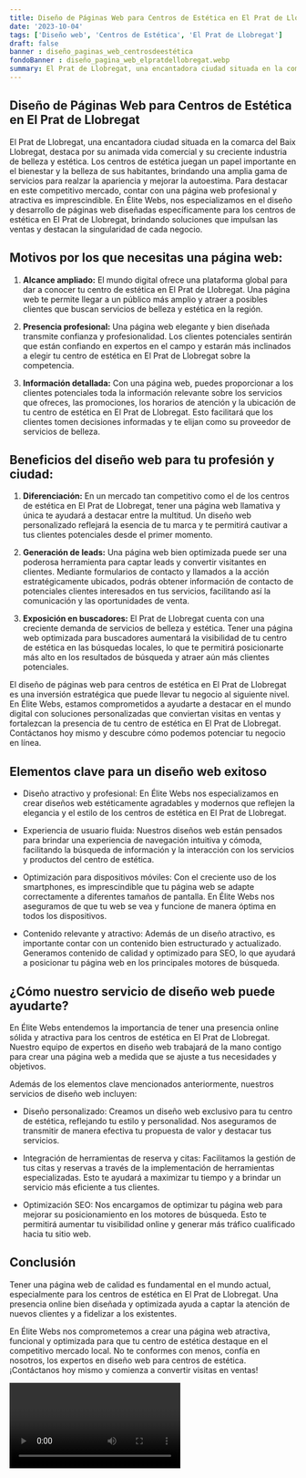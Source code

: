 ```yaml
---
title: Diseño de Páginas Web para Centros de Estética en El Prat de Llobregat
date: '2023-10-04'
tags: ['Diseño web', 'Centros de Estética', 'El Prat de Llobregat']
draft: false
banner : diseño_paginas_web_centrosdeestética
fondoBanner : diseño_pagina_web_elpratdellobregat.webp
summary: El Prat de Llobregat, una encantadora ciudad situada en la comarca del Baix Llobregat, destaca por su animada vida comercial y su creciente industria de belleza y estética. Los centros de estética juegan un papel importante en el bienestar y la belleza de sus habitantes, brindando una amplia gama de servicios para realzar la apariencia y mejorar la autoestima. Para destacar en este competitivo mercado, contar con una página web profesional y atractiva es imprescindible. En Élite Webs, nos especializamos en el diseño y desarrollo de páginas web diseñadas específicamente para los centros de estética en El Prat de Llobregat, brindando soluciones que impulsan las ventas y destacan la singularidad de cada negocio.
---
```


## Diseño de Páginas Web para Centros de Estética en El Prat de Llobregat

El Prat de Llobregat, una encantadora ciudad situada en la comarca del Baix Llobregat, destaca por su animada vida comercial y su creciente industria de belleza y estética. Los centros de estética juegan un papel importante en el bienestar y la belleza de sus habitantes, brindando una amplia gama de servicios para realzar la apariencia y mejorar la autoestima. Para destacar en este competitivo mercado, contar con una página web profesional y atractiva es imprescindible. En Élite Webs, nos especializamos en el diseño y desarrollo de páginas web diseñadas específicamente para los centros de estética en El Prat de Llobregat, brindando soluciones que impulsan las ventas y destacan la singularidad de cada negocio.

## Motivos por los que necesitas una página web:

1. **Alcance ampliado:** El mundo digital ofrece una plataforma global para dar a conocer tu centro de estética en El Prat de Llobregat. Una página web te permite llegar a un público más amplio y atraer a posibles clientes que buscan servicios de belleza y estética en la región.

2. **Presencia profesional:** Una página web elegante y bien diseñada transmite confianza y profesionalidad. Los clientes potenciales sentirán que están confiando en expertos en el campo y estarán más inclinados a elegir tu centro de estética en El Prat de Llobregat sobre la competencia.

3. **Información detallada:** Con una página web, puedes proporcionar a los clientes potenciales toda la información relevante sobre los servicios que ofreces, las promociones, los horarios de atención y la ubicación de tu centro de estética en El Prat de Llobregat. Esto facilitará que los clientes tomen decisiones informadas y te elijan como su proveedor de servicios de belleza.

## Beneficios del diseño web para tu profesión y ciudad:

1. **Diferenciación:** En un mercado tan competitivo como el de los centros de estética en El Prat de Llobregat, tener una página web llamativa y única te ayudará a destacar entre la multitud. Un diseño web personalizado reflejará la esencia de tu marca y te permitirá cautivar a tus clientes potenciales desde el primer momento.

2. **Generación de leads:** Una página web bien optimizada puede ser una poderosa herramienta para captar leads y convertir visitantes en clientes. Mediante formularios de contacto y llamados a la acción estratégicamente ubicados, podrás obtener información de contacto de potenciales clientes interesados en tus servicios, facilitando así la comunicación y las oportunidades de venta.

3. **Exposición en buscadores:** El Prat de Llobregat cuenta con una creciente demanda de servicios de belleza y estética. Tener una página web optimizada para buscadores aumentará la visibilidad de tu centro de estética en las búsquedas locales, lo que te permitirá posicionarte más alto en los resultados de búsqueda y atraer aún más clientes potenciales.

El diseño de páginas web para centros de estética en El Prat de Llobregat es una inversión estratégica que puede llevar tu negocio al siguiente nivel. En Élite Webs, estamos comprometidos a ayudarte a destacar en el mundo digital con soluciones personalizadas que conviertan visitas en ventas y fortalezcan la presencia de tu centro de estética en El Prat de Llobregat. Contáctanos hoy mismo y descubre cómo podemos potenciar tu negocio en línea.

<GifSeo />

<Cta />

## Elementos clave para un diseño web exitoso

- Diseño atractivo y profesional: En Élite Webs nos especializamos en crear diseños web estéticamente agradables y modernos que reflejen la elegancia y el estilo de los centros de estética en El Prat de Llobregat.

- Experiencia de usuario fluida: Nuestros diseños web están pensados para brindar una experiencia de navegación intuitiva y cómoda, facilitando la búsqueda de información y la interacción con los servicios y productos del centro de estética.

- Optimización para dispositivos móviles: Con el creciente uso de los smartphones, es imprescindible que tu página web se adapte correctamente a diferentes tamaños de pantalla. En Élite Webs nos aseguramos de que tu web se vea y funcione de manera óptima en todos los dispositivos.

- Contenido relevante y atractivo: Además de un diseño atractivo, es importante contar con un contenido bien estructurado y actualizado. Generamos contenido de calidad y optimizado para SEO, lo que ayudará a posicionar tu página web en los principales motores de búsqueda.

## ¿Cómo nuestro servicio de diseño web puede ayudarte?

En Élite Webs entendemos la importancia de tener una presencia online sólida y atractiva para los centros de estética en El Prat de Llobregat. Nuestro equipo de expertos en diseño web trabajará de la mano contigo para crear una página web a medida que se ajuste a tus necesidades y objetivos.

Además de los elementos clave mencionados anteriormente, nuestros servicios de diseño web incluyen:

- Diseño personalizado: Creamos un diseño web exclusivo para tu centro de estética, reflejando tu estilo y personalidad. Nos aseguramos de transmitir de manera efectiva tu propuesta de valor y destacar tus servicios.

- Integración de herramientas de reserva y citas: Facilitamos la gestión de tus citas y reservas a través de la implementación de herramientas especializadas. Esto te ayudará a maximizar tu tiempo y a brindar un servicio más eficiente a tus clientes.

- Optimización SEO: Nos encargamos de optimizar tu página web para mejorar su posicionamiento en los motores de búsqueda. Esto te permitirá aumentar tu visibilidad online y generar más tráfico cualificado hacia tu sitio web.

## Conclusión

Tener una página web de calidad es fundamental en el mundo actual, especialmente para los centros de estética en El Prat de Llobregat. Una presencia online bien diseñada y optimizada ayuda a captar la atención de nuevos clientes y a fidelizar a los existentes.

En Élite Webs nos comprometemos a crear una página web atractiva, funcional y optimizada para que tu centro de estética destaque en el competitivo mercado local. No te conformes con menos, confía en nosotros, los expertos en diseño web para centros de estética. ¡Contáctanos hoy mismo y comienza a convertir visitas en ventas!

<Video />

<CtaBot job='Centros de Estética' city='El Prat de Llobregat'/>

<Gmaps query='El Prat de Llobregat+españa+maps' />